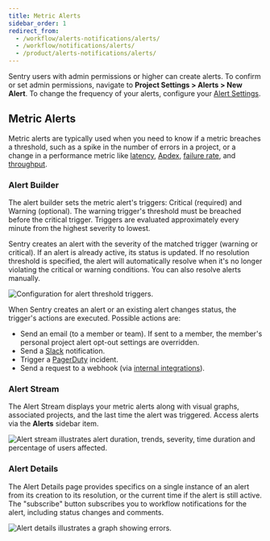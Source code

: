 ```yaml
---
title: Metric Alerts
sidebar_order: 1
redirect_from:
  - /workflow/alerts-notifications/alerts/
  - /workflow/notifications/alerts/
  - /product/alerts-notifications/alerts/
---
```


Sentry users with admin permissions or higher can create alerts. To confirm or set admin permissions, navigate to **Project Settings > Alerts > New Alert**. To change the frequency of your alerts, configure your [Alert Settings](/product/alerts-notifications/alert-settings/).

## Metric Alerts

Metric alerts are typically used when you need to know if a metric breaches a threshold, such as a spike in the number of errors in a project, or a change in a performance metric like [latency](/product/performance/metrics/#latency), [Apdex](/product/performance/metrics/#apdex), [failure rate](/product/performance/metrics/#failure-rate), and [throughput](/product/performance/metrics/#throughput-total-tpm-tps).

### Alert Builder

The alert builder sets the metric alert's triggers: Critical (required) and Warning (optional). The warning trigger's threshold must be breached before the critical trigger. Triggers are evaluated approximately every minute from the highest severity to lowest.

Sentry creates an alert with the severity of the matched trigger (warning or critical). If an alert is already active, its status is updated. If no resolution threshold is specified, the alert will automatically resolve when it's no longer violating the critical or warning conditions. You can also resolve alerts manually.

![Configuration for alert threshold triggers.](alert-trigger-threshold.png)

When Sentry creates an alert or an existing alert changes status, the trigger's actions are executed. Possible actions are:

- Send an email (to a member or team). If sent to a member, the member's personal project alert opt-out settings are overridden.
- Send a [Slack](/product/integrations/slack/) notification.
- Trigger a [PagerDuty](/product/integrations/pagerduty/) incident.
- Send a request to a webhook (via [internal integrations](/product/integrations/integration-platform/#internal-integrations)).

### Alert Stream

The Alert Stream displays your metric alerts along with visual graphs, associated projects, and the last time the alert was triggered. Access alerts via the **Alerts** sidebar item.

![Alert stream illustrates alert duration, trends, severity, time duration and percentage of users affected.](alert-stream2.png)

### Alert Details

The Alert Details page provides specifics on a single instance of an alert from its creation to its resolution, or the current time if the alert is still active. The "subscribe" button subscribes you to workflow notifications for the alert, including status changes and comments.

![Alert details illustrates a graph showing errors.](alert_details.png)
